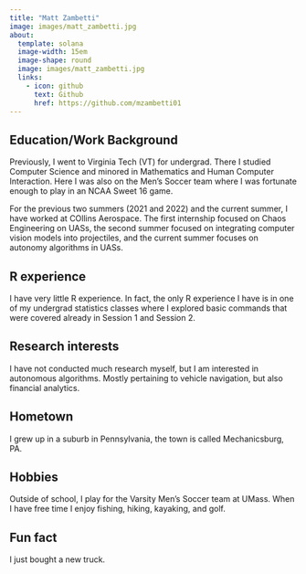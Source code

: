 ```yaml
---
title: "Matt Zambetti"
image: images/matt_zambetti.jpg
about:
  template: solana
  image-width: 15em
  image-shape: round
  image: images/matt_zambetti.jpg
  links:
    - icon: github
      text: Github
      href: https://github.com/mzambetti01
---
```


## Education/Work Background

Previously, I went to Virginia Tech (VT) for undergrad. There I studied Computer Science and minored in Mathematics and Human Computer Interaction. Here I was also on the Men's Soccer team where I was fortunate enough to play in an NCAA Sweet 16 game.

For the previous two summers (2021 and 2022) and the current summer, I have worked at COllins Aerospace. The first internship focused on Chaos Engineering on UASs, the second summer focused on integrating computer vision models into projectiles, and the current summer focuses on autonomy algorithms in UASs.


## R experience

I have very little R experience. In fact, the only R experience I have is in one of my undergrad statistics classes where I explored basic commands that were covered already in Session 1 and Session 2.

## Research interests

I have not conducted much research myself, but I am interested in autonomous algorithms. Mostly pertaining to vehicle navigation, but also financial analytics.

## Hometown

I grew up in a suburb in Pennsylvania, the town is called Mechanicsburg, PA.

## Hobbies

Outside of school, I play for the Varsity Men's Soccer team at UMass. When I have free time I enjoy fishing, hiking, kayaking, and golf.


## Fun fact

I just bought a new truck.

